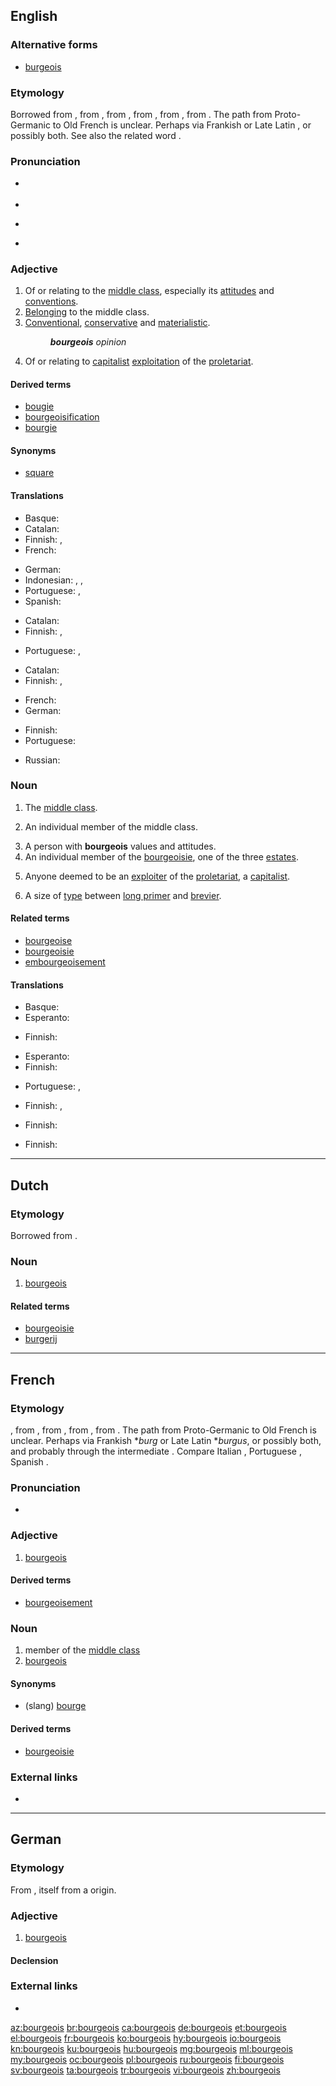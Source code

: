 ==English==
{{was wotd|2008|March|15}}

===Alternative forms===
* [[burgeois]]

===Etymology===
Borrowed from {{etyl|fr|en}} {{term|bourgeois||a class of citizens who were wealthier members of the Third Estate|lang=fr}}, from {{etyl|xno|en}} {{term|burgeis||town dweller|lang=fro}}, from {{etyl|fro|en}} {{term|borjois|lang=fro}}, from {{term|borc||town|lang=fro}}, from {{etyl|gem-pro|en}} {{m|gem-pro|*burgz||fortress}}, from {{etyl|ine-pro|en}} {{m|ine-pro|*bʰrgʰ-||fortified elevation}}. The path from Proto-Germanic to Old French is unclear. Perhaps via Frankish {{m|frk|*burg}} or Late Latin {{m|la|*burgus}}, or possibly both. See also the related word {{term|burgess|lang=en}}.

===Pronunciation===
* {{a|UK}} {{IPA|/ˈbɔːʒ.wɑː/|/ˈbʊəʒ.wɑː/|lang=en}}
* {{audio|en-uk-bourgeois.ogg|Audio (UK)|lang=en}}
* {{a|US}} {{IPA|/buɹʒ.ˈwɑː/|/ˈbuɹʒ.wɑː/|lang=en}}
* {{audio|en-us-bourgeois.ogg|Audio (US)|lang=en}}

===Adjective===
{{en-adj}}

# Of or relating to the [[middle class]], especially its [[attitudes]] and [[conventions]].
# [[belong|Belonging]] to the middle class.
# [[conventional|Conventional]], [[conservative]] and [[materialistic]].
#: '''''bourgeois''' opinion''
# {{context|Marxism|lang=en}} Of or relating to [[capitalist]] [[exploitation]] of the [[proletariat]].

====Derived terms====
* [[bougie]]
* [[bourgeoisification]]
* [[bourgie]]

====Synonyms====
* {{sense|conventional, conservative}} [[square]]

====Translations====
{{trans-top|of or relating to the middle class}}
* Basque: {{t|eu|burges}}
* Catalan: {{t|ca|burgès}}
* Finnish: {{t|fi|porvarillinen}}, {{t+|fi|keskiluokkainen}}
* French: {{t+|fr|bourgeois}}
{{trans-mid}}
* German: {{t+|de|bourgeois}}
* Indonesian: {{t+|id|borjuis}}, {{t|id|orang borjuis}}, {{t+|id|kelas menengah}}
* Portuguese: {{t+|pt|burguês|m}}, {{t|pt|burguesa|f}}
* Spanish: {{t|es|burgués|m}}
{{trans-bottom}}

{{trans-top|belonging to the middle class}}
* Catalan: {{t|ca|burgès}}
* Finnish: {{t|fi|porvarillinen}}, {{t+|fi|keskiluokkainen}}
{{trans-mid}}
* Portuguese: {{t+|pt|burguês|m}}, {{t|pt|burguesa|f}}
{{trans-bottom}}

{{trans-top|conventional, conservative and materialistic}}
* Catalan: {{t|ca|burgès}}
* Finnish: {{t+|fi|keskiluokkainen}}, {{t|fi|poroporvarillinen}}
{{trans-mid}}
* French: {{t+|fr|bourgeois}}
* German: {{t+|de|spießig}}
{{trans-bottom}}

{{trans-top|of capitalist exploitation}}
* Finnish: {{t|fi|porvarillinen}}
* Portuguese: {{t+|pt|burguês}}
{{trans-mid}}
* Russian: {{t+|ru|буржуазный}}
{{trans-bottom}}

===Noun===
{{en-noun|-}}

# {{context|political|collectively|lang=en}} The [[middle class]].
# {{context|rare|lang=en}} An individual member of the middle class.
# A person with '''bourgeois''' values and attitudes.
# An individual member of the [[bourgeoisie]], one of the three [[estate]]s.
# {{context|Marxism|lang=en}} Anyone deemed to be an [[exploiter]] of the [[proletariat]], a [[capitalist]].
# {{context|printing|lang=en}} A size of [[type]] between [[long primer]] and [[brevier]].

====Related terms====
* [[bourgeoise]]
* [[bourgeoisie]]
* [[embourgeoisement]] <!-- Not derived – also borrowed from French, where it is derived -->

====Translations====
{{trans-top|the middle class}}
* Basque: {{t|eu|burges}}
* Esperanto: {{t|eo|burĝaro}}
{{trans-mid}}
* Finnish: {{t+|fi|keskiluokka}}
{{trans-bottom}}

{{trans-top|individual member of the middle class}}
* Esperanto: {{t|eo|burĝo}}
* Finnish: {{t+|fi|porvari}}
{{trans-mid}}
* Portuguese: {{t+|pt|burguês|m}}, {{t|pt|burguesa|f}}
{{trans-bottom}}

{{trans-top|person with bourgeois values}}
* Finnish: {{t+|fi|porvari}}, {{t|fi|poroporvari}}
{{trans-mid}}
{{trans-bottom}}

{{trans-top|member of the bourgeoisie estate}}
* Finnish: {{t+|fi|porvari}}
{{trans-mid}}
{{trans-bottom}}

{{trans-top|capitalist}}
* Finnish: {{t+|fi|porvari}}
{{trans-mid}}
{{trans-bottom}}

----

==Dutch==

===Etymology===
Borrowed from {{etyl|fr|nl}} {{term|bourgeois|lang=fr}}.

===Noun===
{{nl-noun|m|bourgeois|bourgeoistje}}

# [[#English|bourgeois]]

====Related terms====
* [[bourgeoisie]]
* [[burgerij]]

----

==French==

===Etymology===
{{etyl|xno|fr}} {{term|burgeis||town dweller|lang=fro}}, from {{etyl|fro|fr}} {{term|borjois|lang=fro}}, from {{term|borc||town|lang=fro}}, from {{etyl|gem-pro|fr}} {{m|gem-pro|*burgz||fortress}}, from {{etyl|ine-pro|fr}} {{m|ine-pro|*bʰrgʰ-||fortified elevation}}. The path from Proto-Germanic to Old French is unclear. Perhaps via Frankish *''burg'' or Late Latin *''burgus'', or possibly both, and probably through the {{etyl|LL.|fr}} intermediate {{term|burgensis|lang=la}}. Compare Italian {{term|borghese|lang=it}}, Portuguese {{term|burguês|lang=pt}}, Spanish {{term|burgués|lang=es}}.

===Pronunciation===
* {{audio|Fr-bourgeois.ogg|audio|lang=fr}}

===Adjective===
{{fr-adj|mp=bourgeois}}

# [[#English|bourgeois]]

====Derived terms====
* [[bourgeoisement]]

===Noun===
{{fr-noun|m|bourgeois|f=bourgeoise}}

# member of the [[middle class]]
# [[#English|bourgeois]]

====Synonyms====
* (slang) [[bourge]]

====Derived terms====
* [[bourgeoisie]]

===External links===
* {{R:TLFi}}

----

==German==

===Etymology===
From {{etyl|fr|de}}, itself from a {{etyl|gem|de}} origin.

===Adjective===
{{de-adj|bourgeoiser|bourgeoisesten}}

# [[bourgeois#English|bourgeois]]

====Declension====
{{de-decl-adj|bourgeois|bourgeoiser|bourgeoisest}}

===External links===
* {{R:Duden}}

[[az:bourgeois]]
[[br:bourgeois]]
[[ca:bourgeois]]
[[de:bourgeois]]
[[et:bourgeois]]
[[el:bourgeois]]
[[fr:bourgeois]]
[[ko:bourgeois]]
[[hy:bourgeois]]
[[io:bourgeois]]
[[kn:bourgeois]]
[[ku:bourgeois]]
[[hu:bourgeois]]
[[mg:bourgeois]]
[[ml:bourgeois]]
[[my:bourgeois]]
[[oc:bourgeois]]
[[pl:bourgeois]]
[[ru:bourgeois]]
[[fi:bourgeois]]
[[sv:bourgeois]]
[[ta:bourgeois]]
[[tr:bourgeois]]
[[vi:bourgeois]]
[[zh:bourgeois]]